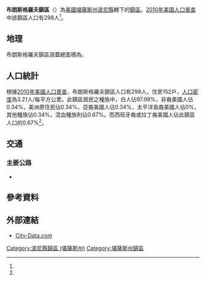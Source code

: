 {{noteTA
|G1=USState
}}
{{Infobox settlement
|official_name = 布朗斯格羅夫鎮區
|native_name = Browns Grove Township
|settlement_type = 鎮區
|pushpin_map=USA Kansas
|coordinates_display = inline,title
|coordinates_region = US-KS
|subdivision_type = [[世界政區索引|國家]]
|subdivision_name = [[美国|美国]]
|subdivision_type1 = [[美國行政區劃|州]]
|subdivision_name1 = [[堪薩斯州|堪薩斯州]]
|subdivision_type2 = [[堪薩斯州行政區劃|縣]]
|subdivision_name2 = [[波尼縣_(堪薩斯州)|波尼縣]]
|area_total_km2 = 92.81
|area_land_km2 = 92.81
|area_water_km2 = 0
|area_total_sq_mi =
|area_land_sq_mi =
|area_water_sq_mi =
|area_water_percent = 0
|population_as_of = [[2010年美国人口普查|2010]]
|population_footnotes = <ref name="Census 2010">{{cite web| url=http://factfinder2.census.gov| title=Race, Hispanic or Latino, Age, and Housing Occupancy: 2010 Census Redistricting Data, Browns Grove township, Pawnee County, Kansas| publisher=U.S. Census Bureau, American FactFinder 2| accessdate=2016-09-06| archive-date=2013-09-11| archive-url=https://web.archive.org/web/20130911234518/http://factfinder2.census.gov/| dead-url=no}}</ref>
|population_total = 298
|population_density_km2 = auto
|elevation_footnotes = 
|elevation_m = 638
|elevation_ft = 
|latd = 38
|latm = 13
|lats = 07
|latNS = N
|longd = 99
|longm = 30
|longs = 56
|longEW = W
|postal_code_type =
|postal_code = 
|blank_name = [[聯邦資料處理標準|FIPS代碼]]
|blank_info = 20-08750
|blank1_name = [[地名信息系统|GNIS編號]] 
|blank1_info = [http://geonames.usgs.gov/pls/gnispublic/f?p=gnispq:3:::NO::P3_FID:0475712 0475712]
|website = 
|footnotes = 
}}

'''布朗斯格羅夫鎮區'''（{{lang-en|'''Browns Grove Township'''}}）為[[美國|美國]][[堪薩斯州|堪薩斯州]][[波尼縣_(堪薩斯州)|波尼縣]]轄下的[[行政鎮區|鎮區]]。[[2010年美国人口普查|2010年美国人口普查]]中該鎮區人口有298人<ref name="Census 2010"/>。

==地理==
布朗斯格羅夫鎮區涵蓋總面積為{{convert|92.81|km2|sqmi}}。

==人口統計==
根據[[2010年美國人口普查|2010年美國人口普查]]，布朗斯格羅夫鎮區人口有298人，住房152戶，[[人口密度|人口密度]]為3.21人/每平方公里。此鎮區居民之種族中，白人佔97.99%，非裔美國人佔0.34%，美洲原住民佔0.34%，亞裔美國人佔0.34%，太平洋島裔美國人佔0%，其他種族佔0.34%，混血種族則佔0.67%。而西班牙裔或拉丁裔美國人佔此鎮區人口的0.67%<ref name="Census 2010"/>。

==交通==
===主要公路===
*{{Jct|state=KS|KS|156}}

==參考資料==
{{reflist}}

==外部連結==
*[http://www.city-data.com/township/Browns-Grove-KS.html City-Data.com]{{dead link|date=2018年2月 |bot=InternetArchiveBot |fix-attempted=yes }}

{{波尼縣 (堪薩斯州)}}

{{DEFAULTSORT:Browns Grove}}
[[Category:波尼縣鎮區_(堪薩斯州)|Category:波尼縣鎮區 (堪薩斯州)]]
[[Category:堪薩斯州鎮區|Category:堪薩斯州鎮區]]

{{PawneeCountyKS-geo-stub}}